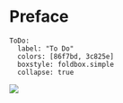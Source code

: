 # Preface {.unnumbered}



    ToDo:
      label: "To Do"
      colors: [86f7bd, 3c825e]
      boxstyle: foldbox.simple
      collapse: true

![](under_construction.jpg)


